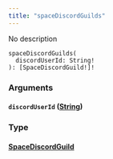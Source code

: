 ```yaml
---
title: "spaceDiscordGuilds"
---
```


No description

```
spaceDiscordGuilds(
  discordUserId: String!
): [SpaceDiscordGuild!]!

```

### Arguments[](#arguments "Direct link to heading")

#### `discordUserId` ([String](/developer/graphql-api/references/scalars/string))[](#discorduserid-string "Direct link to heading")

### Type[](#type "Direct link to heading")

#### [SpaceDiscordGuild](/developer/graphql-api/references/objects/space-discord-guild)[](#spacediscordguild "Direct link to heading")